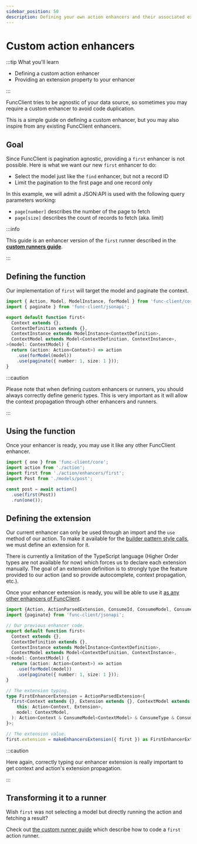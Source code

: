 ```yaml
---
sidebar_position: 50
description: Defining your own action enhancers and their associated extension.
---
```


# Custom action enhancers

:::tip What you'll learn

- Defining a custom action enhancer
- Providing an extension property to your enhancer

:::

FuncClient tries to be agnostic of your data source, so sometimes you may
require a custom enhancer to avoid code duplication.

This is a simple guide on defining a custom enhancer, but you may also inspire
from any existing FuncClient enhancers.

## Goal

Since FuncClient is pagination agnostic, providing a `first` enhancer is
not possible. Here is what we want our new `first` enhancer to do:

- Select the model just like the `find` enhancer, but not a record ID
- Limit the pagination to the first page and one record only

In this example, we will admit a JSON:API is used with the following query
parameters working:

- `page[number]` describes the number of the page to fetch
- `page[size]` describes the count of records to fetch (aka. limit)

:::info

This guide is an enhancer version of the `first` runner described in the
[**custom runners guide**](/docs/advanced/custom-action-runners).

:::

## Defining the function

Our implementation of `first` will target the model and paginate the context.

```ts title="action/enhancers/first.ts"
import { Action, Model, ModelInstance, forModel } from 'func-client/core';
import { paginate } from 'func-client/jsonapi';

export default function first<
  Context extends {},
  ContextDefinition extends {},
  ContextInstance extends ModelInstance<ContextDefinition>,
  ContextModel extends Model<ContextDefinition, ContextInstance>,
>(model: ContextModel) {
  return (action: Action<Context>) => action
    .use(forModel(model))
    .use(paginate({ number: 1, size: 1 }));
}
```

:::caution

Please note that when defining custom enhancers or runners, you should always
correctly define generic types. This is very important as it will allow the
context propagation through other enhancers and runners.

:::

## Using the function

Once your enhancer is ready, you may use it like any other FuncClient enhancer.

```javascript
import { one } from 'func-client/core';
import action from './action';
import first from './action/enhancers/first';
import Post from './models/post';

const post = await action()
  .use(first(Post))
  .run(one());
```

## Defining the extension

Our current enhancer can only be used through an import and the `use` method
of our action. To make it available for the
[builder pattern style calls](/docs/actions#extensions), we must define an
extension for it.

There is currently a limitation of the TypeScript language (Higher Order types
are not available for now) which forces us to declare each extension manually.
The goal of an extension definition is to strongly type the feature provided
to our action (and so provide autocomplete, context propagation, etc.).

Once your enhancer extension is ready, you will be able to use it
[as any other enhancers of FuncClient](/docs/actions#extensions).

```ts title="action/enhancers/first.ts"
import {Action, ActionParsedExtension, ConsumeId, ConsumeModel, ConsumeType, forModel, makeEnhancersExtension, Model, ModelInstance} from 'func-client/core';
import {paginate} from 'func-client/jsonapi';

// Our previous enhancer code.
export default function first<
  Context extends {},
  ContextDefinition extends {},
  ContextInstance extends ModelInstance<ContextDefinition>,
  ContextModel extends Model<ContextDefinition, ContextInstance>,
>(model: ContextModel) {
  return (action: Action<Context>) => action
    .use(forModel(model))
    .use(paginate({ number: 1, size: 1 }));
}

// The extension typing.
type FirstEnhancerExtension = ActionParsedExtension<{
  first<Context extends {}, Extension extends {}, ContextModel extends Model>(
    this: Action<Context, Extension>,
    model: ContextModel,
  ): Action<Context & ConsumeModel<ContextModel> & ConsumeType & ConsumeId, Extension>;
}>;

// The extension value.
first.extension = makeEnhancersExtension({ first }) as FirstEnhancerExtension;
```

:::caution

Here again, correctly typing our enhancer extension is really important to get
context and action's extension propagation.

:::

## Transforming it to a runner

Wish `first` was not selecting a model but directly running the action
and fetching a result?

Check out [the custom runner guide](/docs/advanced/custom-action-runners) which
describe how to code a `first` action runner.
